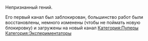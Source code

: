 {{Инфобокс для пуперов
|title2=LolRuStuff
|другие_ники=Степан Смольянинов
|image3=[[Файл:LolRuStuff.jpg|left]]
|caption3=Пример
|сферы_творчества=Пример
|год_начала=Примерно 2013
|image4=Пример
|caption4=Пример
|имя_фамилия=Степан Смольянинов (?)
|дата_рождения=17 декабря 1996 г. (?)
|место_проживания=Москва (?)
|ссылки=https://www.youtube.com/channel/UCujLNjkb01Wl7sgLPbPsPBQ
}}
Непризнанный гений.

Его первый канал был заблокирован, большинство работ были восстановлены, немного изменены (чтобы не поймать новую блокировку) и загружены на новый канал
[[Категория:Пуперы]]
[[Категория:Экспериментаторы]]